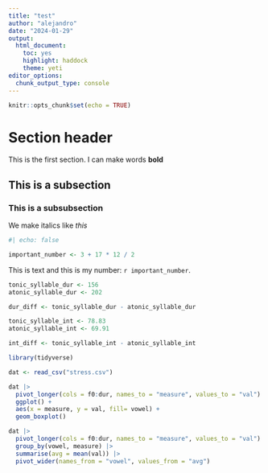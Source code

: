 ```yaml
---
title: "test"
author: "alejandro"
date: "2024-01-29"
output: 
  html_document: 
    toc: yes
    highlight: haddock
    theme: yeti
editor_options: 
  chunk_output_type: console
---
```


```r
knitr::opts_chunk$set(echo = TRUE)
```

# Section header

This is the first section. I can make words **bold**

## This is a subsection

### This is a subsubsection

We make italics like *this*

```r
#| echo: false

important_number <- 3 + 17 * 12 / 2

````

This is text and this is my number: `r important_number`.


```r

tonic_syllable_dur <- 156
atonic_syllable_dur <- 202

dur_diff <- tonic_syllable_dur - atonic_syllable_dur

tonic_syllable_int <- 78.83
atonic_syllable_int <- 69.91

int_diff <- tonic_syllable_int - atonic_syllable_int

```


```r
library(tidyverse)

```

```r
dat <- read_csv("stress.csv")
```

```r

dat |>
  pivot_longer(cols = f0:dur, names_to = "measure", values_to = "val") |>
  ggplot() +
  aes(x = measure, y = val, fill= vowel) +
  geom_boxplot()

dat |>
  pivot_longer(cols = f0:dur, names_to = "measure", values_to = "val") |>
  group_by(vowel, measure) |>
  summarise(avg = mean(val)) |>
  pivot_wider(names_from = "vowel", values_from = "avg")


```


